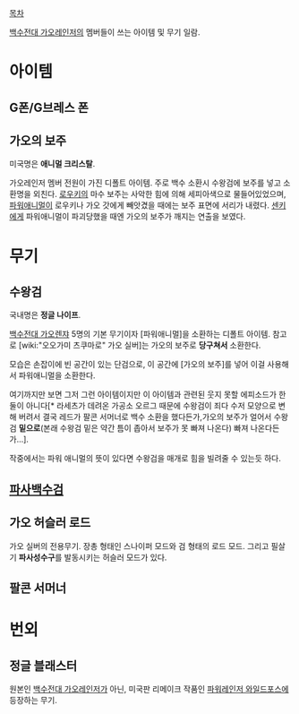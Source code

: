 [[목차]]

[[백수전대 가오레인저]]의 멤버들이 쓰는 아이템 및 무기 일람.
= 아이템 =
== G폰/G브레스 폰 ==
== 가오의 보주 ==
미국명은 '''애니멀 크리스탈'''.

가오레인저 멤버 전원이 가진 디폴트 아이템. 주로 백수 소환시 수왕검에 보주를 넣고 소환명을 외친다. [[로우키]]의 마수 보주는 사악한 힘에 의해 세피아색으로 물들어있었으며, [[파워애니멀]]이 로우키나 가오 갓에게 빼앗겼을 때에는 보주 표면에 서리가 내렸다. [[센키]]에게 파워애니멀이 파괴당했을 때엔 가오의 보주가 깨지는 연출을 보였다.
= 무기 =
== 수왕검 ==
국내명은 '''정글 나이프'''.

[[백수전대 가오렌쟈]] 5명의 기본 무기이자 [파워애니멀]을 소환하는 디폴트 아이템. 참고로 [wiki:"오오가미 츠쿠마로" 가오 실버]는 가오의 보주로 '''당구쳐서''' 소환한다.

모습은 손잡이에 빈 공간이 있는 단검으로, 이 공간에 [가오의 보주]를 넣어 이걸 사용해서 파워애니멀을 소환한다.

여기까지만 보면 그저 그런 아이템이지만 이 아이템과 관련된 웃지 못할 에피소드가 한둘이 아니다[* 라세츠가 데려온 가공소 오르그 때문에 수왕검이 죄다 수저 모양으로 변해 버려서 결국 레드가 팔콘 서머너로 백수 소환을 했다든가,가오의 보주가 얼어서 수왕검 '''밑으로'''(본래 수왕검 밑은 약간 틈이 좁아서 보주가 못 빠져 나온다) 빠져 나온다든가...].

작중에서는 파워 애니멀의 뜻이 있다면 수왕검을 매개로 힘을 빌려줄 수 있는듯 하다.
== [[파사백수검]] ==
== 가오 허슬러 로드 ==
가오 실버의 전용무기. 장총 형태인 스나이퍼 모드와 검 형태의 로드 모드. 그리고 필살기 '''파사성수구'''를 발동시키는 허슬러 모드가 있다.
== 팔콘 서머너 ==
= 번외 =
== 정글 블래스터 ==
원본인 [[백수전대 가오레인저]]가 아닌, 미국판 리메이크 작품인 [[파워레인저 와일드포스]]에 등장하는 무기. 

